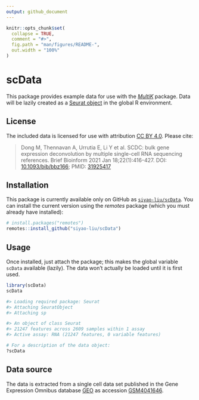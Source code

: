 ```yaml
---
output: github_document
---
```


<!-- README.md is generated from README.Rmd. Please edit that file -->

```r
knitr::opts_chunk$set(
  collapse = TRUE,
  comment = "#>",
  fig.path = "man/figures/README-",
  out.width = "100%"
)
```

# scData

<!-- badges: start -->
<!-- badges: end -->

This package provides example data for use with the [_MultiK_](https://github.com/siyao-liu/MultiK) package. Data will be lazily created as a [Seurat object](https://satijalab.org/seurat/index.html) in the global R environment.

## License

The included data is licensed for use with attribution [CC BY 4.0](https://creativecommons.org/licenses/by/4.0/). Please cite:

> Dong M, Thennavan A, Urrutia E, Li Y et al. SCDC: bulk gene expression deconvolution by multiple single-cell RNA sequencing references. Brief Bioinform 2021 Jan 18;22(1):416-427. DOI: [10.1093/bib/bbz166](https://doi.org/10.1093/bib/bbz166); PMID: [31925417](https://pubmed.ncbi.nlm.nih.gov/31925417/)

## Installation

This package is currently available only on GitHub as [`siyao-liu/scData`](https://github.com/siyao-liu/scData). You can install the current version using the _remotes_ package (which you must already have installed):

``` r
# install.packages("remotes")
remotes::install_github("siyao-liu/scData")
```

## Usage

Once installed, just attach the package; this makes the global variable `scData` available (lazily). The data won't actually be loaded until it is first used.

``` r
library(scData)
scData

#> Loading required package: Seurat
#> Attaching SeuratObject
#> Attaching sp

#> An object of class Seurat 
#> 21247 features across 2609 samples within 1 assay 
#> Active assay: RNA (21247 features, 0 variable features)

# For a description of the data object:
?scData
```

## Data source

The data is extracted from a single cell data set published in the Gene
Expression Omnibus database [GEO](https://www.ncbi.nlm.nih.gov/geo/) as
accession [GSM4041646](https://www.ncbi.nlm.nih.gov/geo/query/acc.cgi?acc=GSM4041646).

